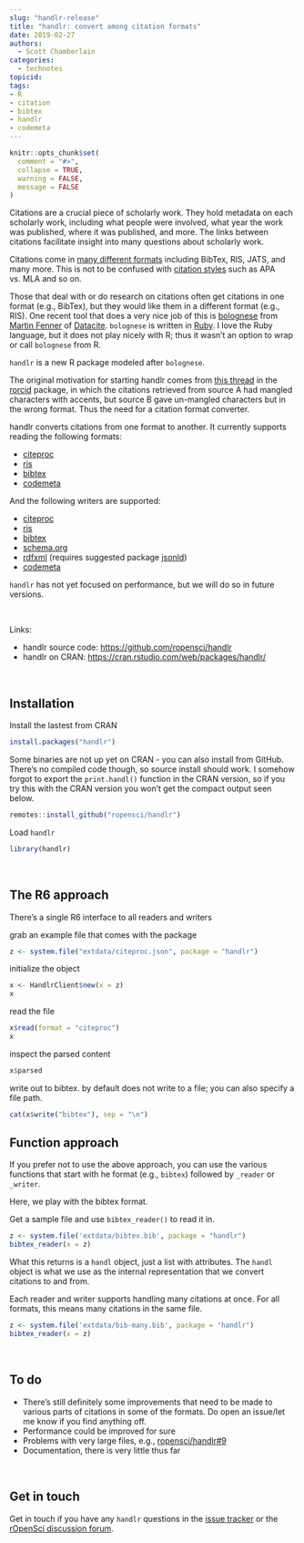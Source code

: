 ```yaml
---
slug: "handlr-release"
title: "handlr: convert among citation formats"
date: 2019-02-27
authors:
  - Scott Chamberlain
categories:
  - technotes
topicid:
tags:
- R
- citation
- bibtex
- handlr
- codemeta
---
```


```r
knitr::opts_chunk$set(
  comment = "#>",
  collapse = TRUE,
  warning = FALSE,
  message = FALSE
)
```

Citations are a crucial piece of scholarly work. They hold metadata on each scholarly work, including what people were involved, what year the work was published, where it was published, and more. The links between citations facilitate insight into many questions about scholarly work.

Citations come in [many different formats](https://github.com/datacite/bolognese#features) including BibTex, RIS, JATS, and many more. This is not to be confused with [citation styles](https://citationstyles.org/) such as APA vs. MLA and so on.

Those that deal with or do research on citations often get citations in one format (e.g., BibTex), but they would like them in a different format (e.g., RIS). One recent tool that does a very nice job of this is [bolognese](https://github.com/datacite/bolognese) from [Martin Fenner](https://github.com/mfenner) of [Datacite](https://datacite.org/). `bolognese` is written in [Ruby](https://www.ruby-lang.org/en/). I love the Ruby language, but it does not play nicely with R; thus it wasn't an option to wrap or call `bolognese` from R.

`handlr` is a new R package modeled after `bolognese`. 

The original motivation for starting handlr comes from [this thread](https://github.com/ropensci/rorcid/issues/51) in the [rorcid][] package, in which the citations retrieved from source A had mangled characters with accents, but source B gave un-mangled characters but in the wrong format. Thus the need for a citation format converter.

handlr converts citations from one format to another. It currently supports reading the following formats:

- [citeproc][]
- [ris][]
- [bibtex][]
- [codemeta][]

And the following writers are supported:

- [citeproc][]
- [ris][]
- [bibtex][]
- [schema.org][]
- [rdfxml][] (requires suggested package [jsonld][])
- [codemeta][]

`handlr` has not yet focused on performance, but we will do so in future versions.

<br>

Links:

* handlr source code: <https://github.com/ropensci/handlr>
* handlr on CRAN: <https://cran.rstudio.com/web/packages/handlr/>


<br>

## Installation

Install the lastest from CRAN

```r
install.packages("handlr")
```

Some binaries are not up yet on CRAN - you can also install from GitHub.
There's no compiled code though, so source install should work.
I somehow forgot to export the `print.handl()` function in the CRAN version, so 
if you try this with the CRAN version you won't get the compact output seen below.

```r
remotes::install_github("ropensci/handlr")
```

Load `handlr`

```r
library(handlr)
```

<br>

## The R6 approach

There's a single R6 interface to all readers and writers

grab an example file that comes with the package

```r
z <- system.file("extdata/citeproc.json", package = "handlr")
```

initialize the object

```r
x <- HandlrClient$new(x = z)
x
```

read the file

```r
x$read(format = "citeproc")
x
```

inspect the parsed content

```r
x$parsed
```

write out to bibtex. by default does not write to a file; you can 
also specify a file path.

```r
cat(x$write("bibtex"), sep = "\n")
```

## Function approach

If you prefer not to use the above approach, you can use the various
functions that start with he format (e.g., `bibtex`) followed by 
`_reader` or `_writer`.

Here, we play with the bibtex format. 

Get a sample file and use `bibtex_reader()` to read it in.

```r
z <- system.file('extdata/bibtex.bib', package = "handlr")
bibtex_reader(x = z)
```

What this returns is a `handl` object, just a list with attributes.
The `handl` object is what we use as the internal representation that we 
convert citations to and from.

Each reader and writer supports handling many citations at once. For all
formats, this means many citations in the same file. 

```r
z <- system.file('extdata/bib-many.bib', package = "handlr")
bibtex_reader(x = z)
```

<br>

## To do

- There's still definitely some improvements that need to be made to various parts of citations in some of the formats. Do open an issue/let me know if you find anything off. 
- Performance could be improved for sure
- Problems with very large files, e.g., [ropensci/handlr#9](https://github.com/ropensci/handlr/issues/9)
- Documentation, there is very little thus far

<br>

## Get in touch

Get in touch if you have any `handlr` questions in the 
[issue tracker](https://github.com/ropensci/handlr/issues) or the 
[rOpenSci discussion forum](https://discuss.ropensci.org/).


[handlr]: https://github.com/ropensci/handlr
[jsonld]: https://github.com/ropensci/jsonld/
[codemeta]: https://codemeta.github.io/
[citeproc]: https://en.wikipedia.org/wiki/CiteProc
[ris]: https://en.wikipedia.org/wiki/RIS_(file_format)
[bibtex]: http://www.bibtex.org/
[schema.org]: https://schema.org/
[rdfxml]: https://en.wikipedia.org/wiki/RDF/XML
[rorcid]: https://github.com/ropensci/rorcid
